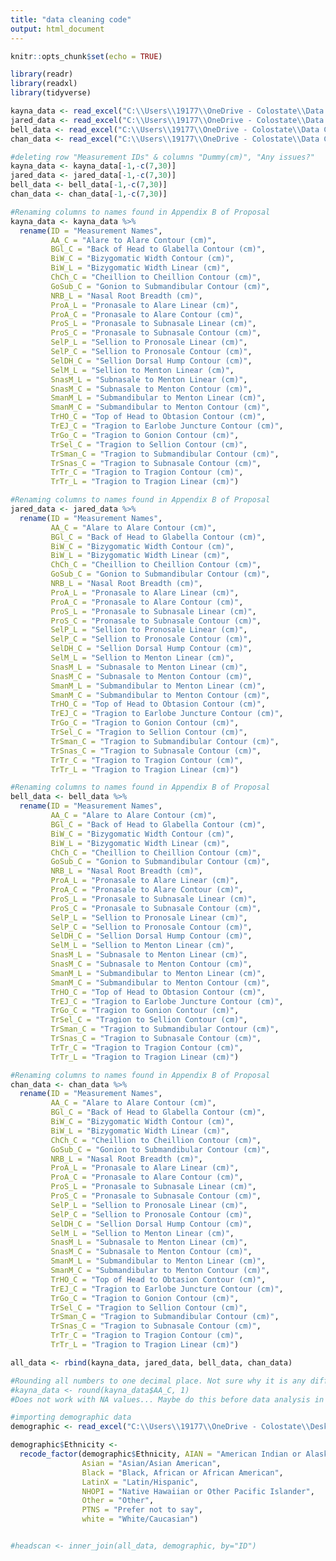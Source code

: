 ```yaml
---
title: "data cleaning code"
output: html_document
---
```


```r
knitr::opts_chunk$set(echo = TRUE)
```
 
```r
library(readr)
library(readxl)
library(tidyverse)
```

```r
kayna_data <- read_excel("C:\\Users\\19177\\OneDrive - Colostate\\Data Collection Team Files\\Measurement data\\Collection data\\Kayna data.xlsx")
jared_data <- read_excel("C:\\Users\\19177\\OneDrive - Colostate\\Data Collection Team Files\\Measurement data\\Collection data\\Jared data.xlsx")
bell_data <- read_excel("C:\\Users\\19177\\OneDrive - Colostate\\Data Collection Team Files\\Measurement data\\Collection data\\Isabel data.xlsx")
chan_data <- read_excel("C:\\Users\\19177\\OneDrive - Colostate\\Data Collection Team Files\\Measurement data\\Collection data\\Chandler data.xlsx")
```


```r
#deleting row "Measurement IDs" & columns "Dummy(cm)", "Any issues?"
kayna_data <- kayna_data[-1,-c(7,30)]
jared_data <- jared_data[-1,-c(7,30)]
bell_data <- bell_data[-1,-c(7,30)]
chan_data <- chan_data[-1,-c(7,30)]
```

```r
#Renaming columns to names found in Appendix B of Proposal
kayna_data <- kayna_data %>% 
  rename(ID = "Measurement Names",
         AA_C = "Alare to Alare Contour (cm)",
         BGl_C = "Back of Head to Glabella Contour (cm)",
         BiW_C = "Bizygomatic Width Contour (cm)",
         BiW_L = "Bizygomatic Width Linear (cm)",
         ChCh_C = "Cheillion to Cheillion Contour (cm)",
         GoSub_C = "Gonion to Submandibular Contour (cm)",
         NRB_L = "Nasal Root Breadth (cm)",
         ProA_L = "Pronasale to Alare Linear (cm)",
         ProA_C = "Pronasale to Alare Contour (cm)",
         ProS_L = "Pronasale to Subnasale Linear (cm)",
         ProS_C = "Pronasale to Subnasale Contour (cm)",
         SelP_L = "Sellion to Pronosale Linear (cm)",
         SelP_C = "Sellion to Pronosale Contour (cm)",
         SelDH_C = "Sellion Dorsal Hump Contour (cm)",
         SelM_L = "Sellion to Menton Linear (cm)",
         SnasM_L = "Subnasale to Menton Linear (cm)",
         SnasM_C = "Subnasale to Menton Contour (cm)",
         SmanM_L = "Submandibular to Menton Linear (cm)",
         SmanM_C = "Submandibular to Menton Contour (cm)",
         TrHO_C = "Top of Head to Obtasion Contour (cm)",
         TrEJ_C = "Tragion to Earlobe Juncture Contour (cm)",
         TrGo_C = "Tragion to Gonion Contour (cm)",
         TrSel_C = "Tragion to Sellion Contour (cm)",
         TrSman_C = "Tragion to Submandibular Contour (cm)",
         TrSnas_C = "Tragion to Subnasale Contour (cm)",
         TrTr_C = "Tragion to Tragion Contour (cm)",
         TrTr_L = "Tragion to Tragion Linear (cm)")
```

```r
#Renaming columns to names found in Appendix B of Proposal
jared_data <- jared_data %>% 
  rename(ID = "Measurement Names",
         AA_C = "Alare to Alare Contour (cm)",
         BGl_C = "Back of Head to Glabella Contour (cm)",
         BiW_C = "Bizygomatic Width Contour (cm)",
         BiW_L = "Bizygomatic Width Linear (cm)",
         ChCh_C = "Cheillion to Cheillion Contour (cm)",
         GoSub_C = "Gonion to Submandibular Contour (cm)",
         NRB_L = "Nasal Root Breadth (cm)",
         ProA_L = "Pronasale to Alare Linear (cm)",
         ProA_C = "Pronasale to Alare Contour (cm)",
         ProS_L = "Pronasale to Subnasale Linear (cm)",
         ProS_C = "Pronasale to Subnasale Contour (cm)",
         SelP_L = "Sellion to Pronosale Linear (cm)",
         SelP_C = "Sellion to Pronosale Contour (cm)",
         SelDH_C = "Sellion Dorsal Hump Contour (cm)",
         SelM_L = "Sellion to Menton Linear (cm)",
         SnasM_L = "Subnasale to Menton Linear (cm)",
         SnasM_C = "Subnasale to Menton Contour (cm)",
         SmanM_L = "Submandibular to Menton Linear (cm)",
         SmanM_C = "Submandibular to Menton Contour (cm)",
         TrHO_C = "Top of Head to Obtasion Contour (cm)",
         TrEJ_C = "Tragion to Earlobe Juncture Contour (cm)",
         TrGo_C = "Tragion to Gonion Contour (cm)",
         TrSel_C = "Tragion to Sellion Contour (cm)",
         TrSman_C = "Tragion to Submandibular Contour (cm)",
         TrSnas_C = "Tragion to Subnasale Contour (cm)",
         TrTr_C = "Tragion to Tragion Contour (cm)",
         TrTr_L = "Tragion to Tragion Linear (cm)")
```

```r
#Renaming columns to names found in Appendix B of Proposal
bell_data <- bell_data %>% 
  rename(ID = "Measurement Names",
         AA_C = "Alare to Alare Contour (cm)",
         BGl_C = "Back of Head to Glabella Contour (cm)",
         BiW_C = "Bizygomatic Width Contour (cm)",
         BiW_L = "Bizygomatic Width Linear (cm)",
         ChCh_C = "Cheillion to Cheillion Contour (cm)",
         GoSub_C = "Gonion to Submandibular Contour (cm)",
         NRB_L = "Nasal Root Breadth (cm)",
         ProA_L = "Pronasale to Alare Linear (cm)",
         ProA_C = "Pronasale to Alare Contour (cm)",
         ProS_L = "Pronasale to Subnasale Linear (cm)",
         ProS_C = "Pronasale to Subnasale Contour (cm)",
         SelP_L = "Sellion to Pronosale Linear (cm)",
         SelP_C = "Sellion to Pronosale Contour (cm)",
         SelDH_C = "Sellion Dorsal Hump Contour (cm)",
         SelM_L = "Sellion to Menton Linear (cm)",
         SnasM_L = "Subnasale to Menton Linear (cm)",
         SnasM_C = "Subnasale to Menton Contour (cm)",
         SmanM_L = "Submandibular to Menton Linear (cm)",
         SmanM_C = "Submandibular to Menton Contour (cm)",
         TrHO_C = "Top of Head to Obtasion Contour (cm)",
         TrEJ_C = "Tragion to Earlobe Juncture Contour (cm)",
         TrGo_C = "Tragion to Gonion Contour (cm)",
         TrSel_C = "Tragion to Sellion Contour (cm)",
         TrSman_C = "Tragion to Submandibular Contour (cm)",
         TrSnas_C = "Tragion to Subnasale Contour (cm)",
         TrTr_C = "Tragion to Tragion Contour (cm)",
         TrTr_L = "Tragion to Tragion Linear (cm)")
```

```r
#Renaming columns to names found in Appendix B of Proposal
chan_data <- chan_data %>% 
  rename(ID = "Measurement Names",
         AA_C = "Alare to Alare Contour (cm)",
         BGl_C = "Back of Head to Glabella Contour (cm)",
         BiW_C = "Bizygomatic Width Contour (cm)",
         BiW_L = "Bizygomatic Width Linear (cm)",
         ChCh_C = "Cheillion to Cheillion Contour (cm)",
         GoSub_C = "Gonion to Submandibular Contour (cm)",
         NRB_L = "Nasal Root Breadth (cm)",
         ProA_L = "Pronasale to Alare Linear (cm)",
         ProA_C = "Pronasale to Alare Contour (cm)",
         ProS_L = "Pronasale to Subnasale Linear (cm)",
         ProS_C = "Pronasale to Subnasale Contour (cm)",
         SelP_L = "Sellion to Pronosale Linear (cm)",
         SelP_C = "Sellion to Pronosale Contour (cm)",
         SelDH_C = "Sellion Dorsal Hump Contour (cm)",
         SelM_L = "Sellion to Menton Linear (cm)",
         SnasM_L = "Subnasale to Menton Linear (cm)",
         SnasM_C = "Subnasale to Menton Contour (cm)",
         SmanM_L = "Submandibular to Menton Linear (cm)",
         SmanM_C = "Submandibular to Menton Contour (cm)",
         TrHO_C = "Top of Head to Obtasion Contour (cm)",
         TrEJ_C = "Tragion to Earlobe Juncture Contour (cm)",
         TrGo_C = "Tragion to Gonion Contour (cm)",
         TrSel_C = "Tragion to Sellion Contour (cm)",
         TrSman_C = "Tragion to Submandibular Contour (cm)",
         TrSnas_C = "Tragion to Subnasale Contour (cm)",
         TrTr_C = "Tragion to Tragion Contour (cm)",
         TrTr_L = "Tragion to Tragion Linear (cm)")
```

```r
all_data <- rbind(kayna_data, jared_data, bell_data, chan_data)
```

```r
#Rounding all numbers to one decimal place. Not sure why it is any different... only one decimal place in excel!
#kayna_data <- round(kayna_data$AA_C, 1)
#Does not work with NA values... Maybe do this before data analysis in each step?
```

```r
#importing demographic data
demographic <- read_excel("C:\\Users\\19177\\OneDrive - Colostate\\Desktop\\Dissertation\\data analysis\\data analysis R\\abbrv_headscan_demo.xlsx")
```

```r
demographic$Ethnicity <- 
  recode_factor(demographic$Ethnicity, AIAN = "American Indian or Alaska Native",
                Asian = "Asian/Asian American",
                Black = "Black, African or African American",
                LatinX = "Latin/Hispanic",
                NHOPI = "Native Hawaiian or Other Pacific Islander",
                Other = "Other",
                PTNS = "Prefer not to say",
                white = "White/Caucasian")
```


```r

```


```r
#headscan <- inner_join(all_data, demographic, by="ID")
```

